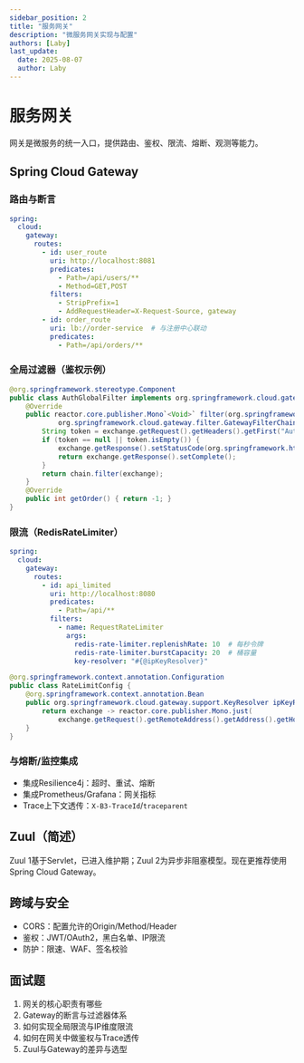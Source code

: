 ```yaml
---
sidebar_position: 2
title: "服务网关"
description: "微服务网关实现与配置"
authors: [Laby]
last_update:
  date: 2025-08-07
  author: Laby
---
```


# 服务网关

网关是微服务的统一入口，提供路由、鉴权、限流、熔断、观测等能力。

## Spring Cloud Gateway

### 路由与断言

```yaml
spring:
  cloud:
    gateway:
      routes:
        - id: user_route
          uri: http://localhost:8081
          predicates:
            - Path=/api/users/**
            - Method=GET,POST
          filters:
            - StripPrefix=1
            - AddRequestHeader=X-Request-Source, gateway
        - id: order_route
          uri: lb://order-service  # 与注册中心联动
          predicates:
            - Path=/api/orders/**
```

### 全局过滤器（鉴权示例）

```java
@org.springframework.stereotype.Component
public class AuthGlobalFilter implements org.springframework.cloud.gateway.filter.GlobalFilter, org.springframework.core.Ordered {
    @Override
    public reactor.core.publisher.Mono`<Void>` filter(org.springframework.web.server.ServerWebExchange exchange,
            org.springframework.cloud.gateway.filter.GatewayFilterChain chain) {
        String token = exchange.getRequest().getHeaders().getFirst("Authorization");
        if (token == null || token.isEmpty()) {
            exchange.getResponse().setStatusCode(org.springframework.http.HttpStatus.UNAUTHORIZED);
            return exchange.getResponse().setComplete();
        }
        return chain.filter(exchange);
    }
    @Override
    public int getOrder() { return -1; }
}
```

### 限流（RedisRateLimiter）

```yaml
spring:
  cloud:
    gateway:
      routes:
        - id: api_limited
          uri: http://localhost:8080
          predicates:
            - Path=/api/**
          filters:
            - name: RequestRateLimiter
              args:
                redis-rate-limiter.replenishRate: 10  # 每秒令牌
                redis-rate-limiter.burstCapacity: 20  # 桶容量
                key-resolver: "#{@ipKeyResolver}"
```

```java
@org.springframework.context.annotation.Configuration
public class RateLimitConfig {
    @org.springframework.context.annotation.Bean
    public org.springframework.cloud.gateway.support.KeyResolver ipKeyResolver() {
        return exchange -> reactor.core.publisher.Mono.just(
            exchange.getRequest().getRemoteAddress().getAddress().getHostAddress());
    }
}
```

### 与熔断/监控集成

- 集成Resilience4j：超时、重试、熔断
- 集成Prometheus/Grafana：网关指标
- Trace上下文透传：`X-B3-TraceId`/`traceparent`

## Zuul（简述）

Zuul 1基于Servlet，已进入维护期；Zuul 2为异步非阻塞模型。现在更推荐使用Spring Cloud Gateway。

## 跨域与安全

- CORS：配置允许的Origin/Method/Header
- 鉴权：JWT/OAuth2，黑白名单、IP限流
- 防护：限速、WAF、签名校验

## 面试题

1. 网关的核心职责有哪些
2. Gateway的断言与过滤器体系
3. 如何实现全局限流与IP维度限流
4. 如何在网关中做鉴权与Trace透传
5. Zuul与Gateway的差异与选型 